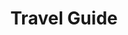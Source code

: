 ---
title: Travel Guide
url: https://your-travel-guide.netlify.app/
image: ./travel-guide.png
stack: ['React','Gatsby','Contentful','Css']
---